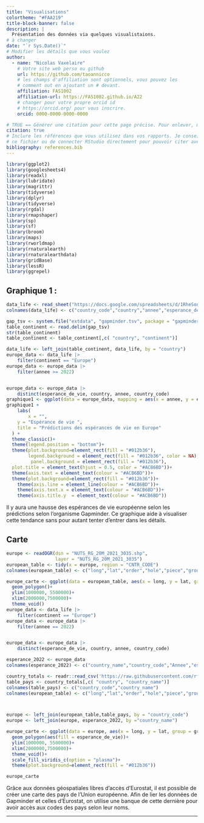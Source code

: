 ```yaml
---
title: "Visualisations"
colortheme: "#FAA219"
title-block-banner: false
description: | 
  Présentation des données via quelques visualistaions.
# à changer
date: "`r Sys.Date()`"
# Modifier les détails que vous voulez
author:
  - name: "Nicolas Vaxelaire"
    # Votre site web perso ou github
    url: https://github.com/taoannicco
    # les champs d'affiliation sont optionnels, vous pouvez les
    # comment out en ajoutant un # devant.
    affiliation: FAS1002
    affiliation-url: https://FAS1002.github.io/A22
    # changer pour votre propre orcid id
    # https://orcid.org/ pour vous inscrire.
    orcid: 0000-0000-0000-0000

# TRUE == Générer une citation pour cette page précise. Pour enlever, mettre false.
citation: true
# Inclure les références que vous utilisez dans vos rapports. Je conseille Zotero pour construire
# ce fichier ou de connecter RStudio directement pour pouvoir citer avec @nom-de-reference.
bibliography: references.bib
---
```


```r
library(ggplot2)
library(googlesheets4)
library(readxl)
library(lubridate)
library(magrittr)
library(tidyverse)
library(dplyr)
library(tidyverse)
library(rgdal)
library(rmapshaper)
library(sp)
library(sf)
library(broom)
library(maps)
library(rworldmap)
library(rnaturalearth)
library(rnaturalearthdata)
library(gridBase)
library(lessR)
library(ggrepel)
```

## Graphique 1 :

```r

data_life <- read_sheet("https://docs.google.com/spreadsheets/d/1RheSon1-q4vFc3AGyupVPH6ptEByE-VtnjOCselU0PE/edit#gid=176703676", sheet = 4)
colnames(data_life) <- c("country_code","country","annee","esperance_de_vie")

gap_tsv <- system.file("extdata", "gapminder.tsv", package = "gapminder")
table_continent <- read.delim(gap_tsv)
str(table_continent)
table_continent <- table_continent[,c( "country", "continent")]

data_life <- left_join(table_continent, data_life, by = "country")
europe_data <- data_life |>
    filter(continent == "Europe")
europe_data <- europe_data |> 
    filter(annee >= 2022)


europe_data <- europe_data |> 
    distinct(esperance_de_vie, country, annee, country_code)
graphique1 <- ggplot(data = europe_data, mapping = aes(x = annee, y = esperance_de_vie, color = country, group = country))+geom_jitter(size = .4)
graphique1 +
    labs(
        x = "",
    y = "Espérance de vie ",
    title = "Prédictions des espérances de vie en Europe"
  ) +
  theme_classic()+
  theme(legend.position = "bottom")+
  theme(plot.background=element_rect(fill = "#012b36"),
        legend.background = element_rect(fill = "#012b36", color = NA),
         panel.background = element_rect(fill = "#012b36"),
  plot.title = element_text(hjust = 0.5, color = "#ACB6BD"))+
  theme(axis.text = element_text(colour = "#ACB6BD"))+
  theme(plot.background=element_rect(fill = "#012b36"))+
    theme(axis.line = element_line(colour = "#ACB6BD"))+
    theme(axis.text.x = element_text(colour = "#ACB6BD"))+
    theme(axis.title.y  = element_text(colour = "#ACB6BD"))

```

Il y aura une hausse des espérances de vie européenne selon les prédictions selon l'organisme Gapminder. Ce graphique aide à visualiser cette tendance sans pour autant tenter d'entrer dans les détails. 


## Carte

```r
europe <- readOGR(dsn = "NUTS_RG_20M_2021_3035.shp",
                  layer = "NUTS_RG_20M_2021_3035")
european_table <- tidy(x = europe, region = "CNTR_CODE")
colnames(european_table) <- c("long","lat","order","hole","piece","group","pays")

europe_carte <- ggplot(data = european_table, aes(x = long, y = lat, group = group))+ 
  geom_polygon()+
  ylim(1000000, 5500000)+
  xlim(2000000,7500000)+
  theme_void()
europe_data <- data_life |>
    filter(continent == "Europe")
europe_data <- europe_data |> 
    filter(annee == 2022)


europe_data <- europe_data |> 
    distinct(esperance_de_vie, country, annee, country_code)

esperance_2022 <- europe_data
colnames(esperance_2022) <- c("country_name","country_code","Annee","esperance_de_vie")

country_totals <- readr::read_csv('https://raw.githubusercontent.com/rfordatascience/tidytuesday/master/data/2020/2020-08-04/country_totals.csv')
table_pays <- country_totals[,c( "country", "country_name")]
colnames(table_pays) <- c("country_code","country_name")
colnames(european_table) <- c("long","lat","order","hole","piece","group","country_code")



europe <- left_join(european_table,table_pays, by = "country_code")
europe <- left_join(europe, esperance_2022, by ="country_name")

europe_carte <- ggplot(data = europe, aes(x = long, y = lat, group = group))+ 
  geom_polygon(aes(fill = esperance_de_vie))+
  ylim(1000000, 5500000)+
  xlim(2000000,7500000)+
  theme_void()+
  scale_fill_viridis_c(option = "plasma")+
  theme(plot.background=element_rect(fill = "#012b36"))

europe_carte
```

Grâce aux données géospatiales libres d'accès d'Eurostat, il est possible de créer une carte des pays de l'Union européenne. Afin de lier les données de Gapminder et celles d'Eurostat, on utilise une banque de cette dernière pour avoir accès aux codes des pays selon leur noms.

------------------------------------------------------------------------
